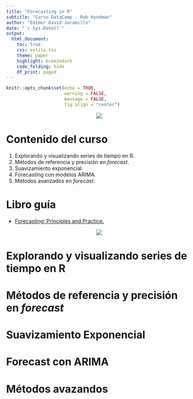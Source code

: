 ```yaml
---
title: "Forecasting in R"
subtitle: "Curso DataCamp - Rob Hyndman"
author: "Edimer David Jaramillo"
date: "`r Sys.Date()`"
output:
  html_document:
    toc: true
    css: estilo.css
    theme: paper
    highlight: breezedark
    code_folding: hide
    df_print: paged
---
```


```r
knitr::opts_chunk$set(echo = TRUE,
                      warning = FALSE,
                      message = FALSE,
                      fig.align = "center")
```

<center>
<img src = "img/img1.png" />
</center>

# Contenido del curso

1. Explorando y visualizando series de tiempo en R.
2. Métodos de referencia y precisión en *forecast*.
3. Suavizamiento exponencial.
4. Forecasting con modelos ARIMA.
5. Métodos avanzados en *forecast*.

# Libro guía

- [Forecasting: Principles and Practice.](https://otexts.com/fpp3/)

<center>
<img src = "img/img2.png" />
</center>

# Explorando y visualizando series de tiempo en R

# Métodos de referencia y precisión en *forecast*

# Suavizamiento Exponencial

# Forecast con ARIMA

# Métodos avazandos


